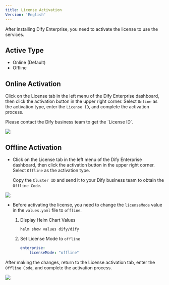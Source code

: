 ```yaml
---
title: License Activation
Version: 'English'
---
```


After installing Dify Enterprise, you need to activate the license to use the services.

## Active Type

- Online (Default)
- Offline

## Online Activation

Click on the License tab in the left menu of the Dify Enterprise dashboard, then click the activation button in the upper right corner. Select `Online` as the activation type, enter the `License ID`, and complete the activation process.

<Tip>
Please contact the Dify business team to get the `License ID`.
</Tip>

![](https://assets-docs.dify.ai/2024/11/c0920f262a70f4fd07abffbc75a9799e.png)

## Offline Activation

- Click on the License tab in the left menu of the Dify Enterprise dashboard, then click the activation button in the upper right corner. Select `Offline` as the activation type.

    Copy the `Cluster ID` and send it to your Dify business team to obtain the `Offline Code`.

![](https://assets-docs.dify.ai/2024/11/3b5198ceff1db9bab8e614b7ef39e699.png)

- Before activating the license, you need to change the `licenseMode` value in the `values.yaml` file to `offline`.

    1. Display Helm Chart Values
        ```
        helm show values dify/dify
        ```

    2. Set License Mode to `offline`
        ```yaml
        enterprise:
            licenseMode: "offline"
        ```
After making the changes, return to the License activation tab, enter the `Offline Code`, and complete the activation process.

![](https://assets-docs.dify.ai/2024/11/beac33066670e291dbafa1c71c2bf58c.png)
